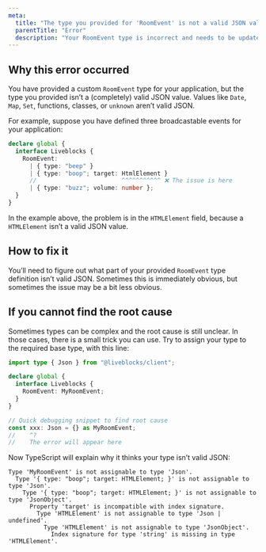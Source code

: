 ```yaml
---
meta:
  title: "The type you provided for 'RoomEvent' is not a valid JSON value"
  parentTitle: "Error"
  description: "Your RoomEvent type is incorrect and needs to be updated"
---
```


## Why this error occurred

You have provided a custom `RoomEvent` type for your application, but the type
you provided isn’t a (completely) valid JSON value. Values like `Date`, `Map`,
`Set`, functions, classes, or `unknown` aren’t valid JSON.

For example, suppose you have defined three broadcastable events for your
application:

```ts highlight="4-7"
declare global {
  interface Liveblocks {
    RoomEvent:
      | { type: "beep" }
      | { type: "boop"; target: HtmlElement }
      //                        ^^^^^^^^^^^ ❌ The issue is here
      | { type: "buzz"; volume: number };
  }
}
```

In the example above, the problem is in the `HTMLElement` field, because a
`HTMLElement` isn’t a valid JSON value.

## How to fix it

You’ll need to figure out what part of your provided `RoomEvent` type definition
isn’t valid JSON. Sometimes this is immediately obvious, but sometimes the issue
may be a bit less obvious.

## If you cannot find the root cause

Sometimes types can be complex and the root cause is still unclear. In those
cases, there is a small trick you can use. Try to assign your type to the
required base type, with this line:

```ts highlight="9-10"
import type { Json } from "@liveblocks/client";

declare global {
  interface Liveblocks {
    RoomEvent: MyRoomEvent;
  }
}

// Quick debugging snippet to find root cause
const xxx: Json = {} as MyRoomEvent;
//    ^?
//    The error will appear here
```

Now TypeScript will explain why it thinks your type isn’t valid JSON:

```error showLineNumbers={false}
Type 'MyRoomEvent' is not assignable to type 'Json'.
  Type '{ type: "boop"; target: HTMLElement; }' is not assignable to type 'Json'.
    Type '{ type: "boop"; target: HTMLElement; }' is not assignable to type 'JsonObject'.
      Property 'target' is incompatible with index signature.
        Type 'HTMLElement' is not assignable to type 'Json | undefined'.
          Type 'HTMLElement' is not assignable to type 'JsonObject'.
            Index signature for type 'string' is missing in type 'HTMLElement'.
```
